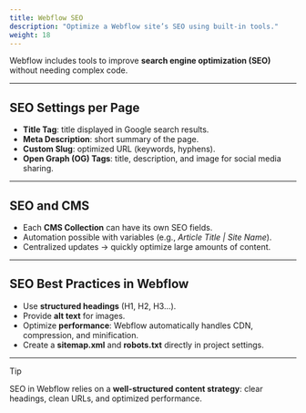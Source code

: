 ```yaml
---
title: Webflow SEO
description: "Optimize a Webflow site’s SEO using built-in tools."
weight: 18
---
```


Webflow includes tools to improve **search engine optimization (SEO)** without needing complex code.

---

## SEO Settings per Page

- **Title Tag**: title displayed in Google search results.
- **Meta Description**: short summary of the page.
- **Custom Slug**: optimized URL (keywords, hyphens).
- **Open Graph (OG) Tags**: title, description, and image for social media sharing.

---

## SEO and CMS

- Each **CMS Collection** can have its own SEO fields.
- Automation possible with variables (e.g., _Article Title | Site Name_).
- Centralized updates → quickly optimize large amounts of content.

---

## SEO Best Practices in Webflow

- Use **structured headings** (H1, H2, H3…).
- Provide **alt text** for images.
- Optimize **performance**: Webflow automatically handles CDN, compression, and minification.
- Create a **sitemap.xml** and **robots.txt** directly in project settings.

---

> [!TIP]  
> SEO in Webflow relies on a **well-structured content strategy**: clear headings, clean URLs, and optimized performance.
